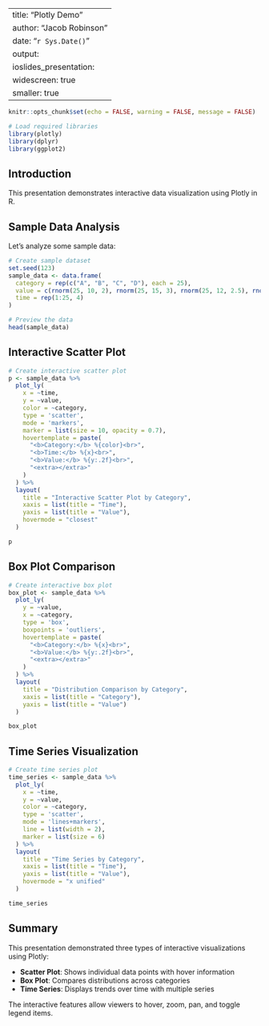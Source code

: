 
---
title: "Plotly Demo"
author: "Jacob Robinson"
date: "`r Sys.Date()`"
output: 
  ioslides_presentation:
    widescreen: true
    smaller: true
---


```r
knitr::opts_chunk$set(echo = FALSE, warning = FALSE, message = FALSE)

# Load required libraries
library(plotly)
library(dplyr)
library(ggplot2)
```

## Introduction

This presentation demonstrates interactive data visualization using Plotly in R.

## Sample Data Analysis

Let's analyze some sample data:

```r
# Create sample dataset
set.seed(123)
sample_data <- data.frame(
  category = rep(c("A", "B", "C", "D"), each = 25),
  value = c(rnorm(25, 10, 2), rnorm(25, 15, 3), rnorm(25, 12, 2.5), rnorm(25, 8, 1.5)),
  time = rep(1:25, 4)
)

# Preview the data
head(sample_data)
```

## Interactive Scatter Plot

```r
# Create interactive scatter plot
p <- sample_data %>%
  plot_ly(
    x = ~time, 
    y = ~value, 
    color = ~category,
    type = 'scatter', 
    mode = 'markers',
    marker = list(size = 10, opacity = 0.7),
    hovertemplate = paste(
      "<b>Category:</b> %{color}<br>",
      "<b>Time:</b> %{x}<br>",
      "<b>Value:</b> %{y:.2f}<br>",
      "<extra></extra>"
    )
  ) %>%
  layout(
    title = "Interactive Scatter Plot by Category",
    xaxis = list(title = "Time"),
    yaxis = list(title = "Value"),
    hovermode = "closest"
  )

p
```

## Box Plot Comparison

```r
# Create interactive box plot
box_plot <- sample_data %>%
  plot_ly(
    y = ~value, 
    x = ~category, 
    type = 'box',
    boxpoints = 'outliers',
    hovertemplate = paste(
      "<b>Category:</b> %{x}<br>",
      "<b>Value:</b> %{y:.2f}<br>",
      "<extra></extra>"
    )
  ) %>%
  layout(
    title = "Distribution Comparison by Category",
    xaxis = list(title = "Category"),
    yaxis = list(title = "Value")
  )

box_plot
```

## Time Series Visualization

```r
# Create time series plot
time_series <- sample_data %>%
  plot_ly(
    x = ~time, 
    y = ~value, 
    color = ~category,
    type = 'scatter', 
    mode = 'lines+markers',
    line = list(width = 2),
    marker = list(size = 6)
  ) %>%
  layout(
    title = "Time Series by Category",
    xaxis = list(title = "Time"),
    yaxis = list(title = "Value"),
    hovermode = "x unified"
  )

time_series
```

## Summary

This presentation demonstrated three types of interactive visualizations using Plotly:

- **Scatter Plot**: Shows individual data points with hover information
- **Box Plot**: Compares distributions across categories  
- **Time Series**: Displays trends over time with multiple series

The interactive features allow viewers to hover, zoom, pan, and toggle legend items.